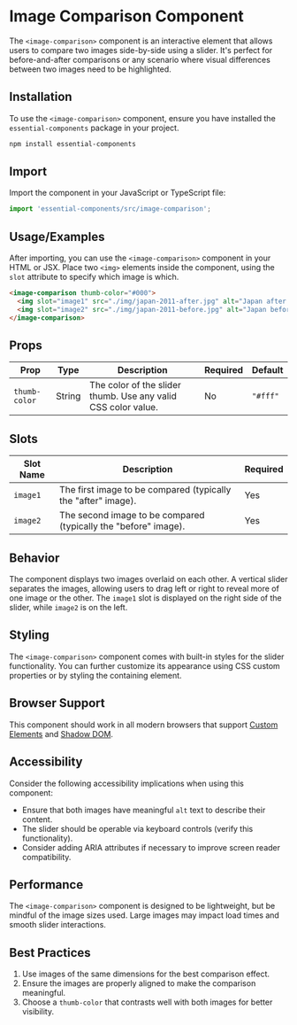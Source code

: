 
# Image Comparison Component

The `<image-comparison>` component is an interactive element that allows users to compare two images side-by-side using a slider. It's perfect for before-and-after comparisons or any scenario where visual differences between two images need to be highlighted.

## Installation

To use the `<image-comparison>` component, ensure you have installed the `essential-components` package in your project.

```bash
npm install essential-components
```

## Import

Import the component in your JavaScript or TypeScript file:

```javascript
import 'essential-components/src/image-comparison';
```

## Usage/Examples

After importing, you can use the `<image-comparison>` component in your HTML or JSX. Place two `<img>` elements inside the component, using the `slot` attribute to specify which image is which.

```html
<image-comparison thumb-color="#000">
  <img slot="image1" src="./img/japan-2011-after.jpg" alt="Japan after 2011">
  <img slot="image2" src="./img/japan-2011-before.jpg" alt="Japan before 2011">
</image-comparison>
```

<EssentialImage/>

## Props

| Prop | Type | Description | Required | Default |
|------|------|-------------|----------|---------|
| `thumb-color` | String | The color of the slider thumb. Use any valid CSS color value. | No | `"#fff"` |

## Slots

| Slot Name | Description | Required |
|-----------|-------------|----------|
| `image1` | The first image to be compared (typically the "after" image). | Yes |
| `image2` | The second image to be compared (typically the "before" image). | Yes |

## Behavior

The component displays two images overlaid on each other. A vertical slider separates the images, allowing users to drag left or right to reveal more of one image or the other. The `image1` slot is displayed on the right side of the slider, while `image2` is on the left.

## Styling

The `<image-comparison>` component comes with built-in styles for the slider functionality. You can further customize its appearance using CSS custom properties or by styling the containing element.

## Browser Support

This component should work in all modern browsers that support [Custom Elements](https://caniuse.com/custom-elementsv1) and [Shadow DOM](https://caniuse.com/shadowdomv1).

## Accessibility

Consider the following accessibility implications when using this component:

- Ensure that both images have meaningful `alt` text to describe their content.
- The slider should be operable via keyboard controls (verify this functionality).
- Consider adding ARIA attributes if necessary to improve screen reader compatibility.

## Performance

The `<image-comparison>` component is designed to be lightweight, but be mindful of the image sizes used. Large images may impact load times and smooth slider interactions.

## Best Practices

1. Use images of the same dimensions for the best comparison effect.
2. Ensure the images are properly aligned to make the comparison meaningful.
3. Choose a `thumb-color` that contrasts well with both images for better visibility.
